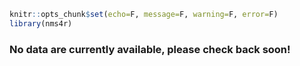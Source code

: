 ```r
knitr::opts_chunk$set(echo=F, message=F, warning=F, error=F)
library(nms4r)
```


### No data are currently available, please check back soon!